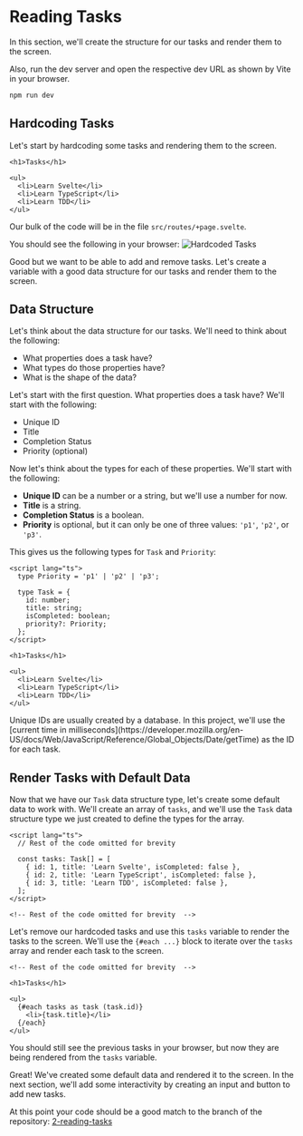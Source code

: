 
# Reading Tasks

In this section, we'll create the structure for our tasks and render them to the screen.

Also, run the dev server and open the respective dev URL as shown by Vite in your browser.

```sh
npm run dev
```

## Hardcoding Tasks

Let's start by hardcoding some tasks and rendering them to the screen. 

```svelte showLineNumbers {1-7} filename="src/routes/+page.svelte"
<h1>Tasks</h1>

<ul>
  <li>Learn Svelte</li>
  <li>Learn TypeScript</li>
  <li>Learn TDD</li>
</ul>
```

Our bulk of the code will be in the file `src/routes/+page.svelte`.

You should see the following in your browser:
![Hardcoded Tasks](./screenshots/reading-tasks-1.png)

Good but we want to be able to add and remove tasks. Let's create a variable with a good data structure for our tasks and render them to the screen.

## Data Structure

Let's think about the data structure for our tasks. We'll need to think about the following:

- What properties does a task have?
- What types do those properties have?
- What is the shape of the data?

Let's start with the first question. What properties does a task have? We'll start with the following:

- Unique ID
- Title
- Completion Status
- Priority (optional)

Now let's think about the types for each of these properties. We'll start with the following:

- __Unique ID__ can be a number or a string, but we'll use a number for now.
- __Title__ is a string.
- __Completion Status__ is a boolean.
- __Priority__ is optional, but it can only be one of three values: `'p1'`, `'p2'`, or `'p3'`.

This gives us the following types for `Task` and `Priority`:

```svelte showLineNumbers {1-10} filename="src/routes/+page.svelte"
<script lang="ts">
  type Priority = 'p1' | 'p2' | 'p3';

  type Task = {
    id: number;
    title: string;
    isCompleted: boolean;
    priority?: Priority;
  };
</script>

<h1>Tasks</h1>

<ul>
  <li>Learn Svelte</li>
  <li>Learn TypeScript</li>
  <li>Learn TDD</li>
</ul>
```

<Callout>
  Unique IDs are usually created by a database. In this project, we'll use the [current time in milliseconds](https://developer.mozilla.org/en-US/docs/Web/JavaScript/Reference/Global_Objects/Date/getTime) as the ID for each task.
</Callout>

## Render Tasks with Default Data

Now that we have our `Task` data structure type, let's create some default data to work with. We'll create an array of `tasks`, and we'll use the `Task` data structure type we just created to define the types for the array.

```svelte showLineNumbers {4-8} filename="src/routes/+page.svelte"
<script lang="ts">
  // Rest of the code omitted for brevity

  const tasks: Task[] = [
    { id: 1, title: 'Learn Svelte', isCompleted: false },
    { id: 2, title: 'Learn TypeScript', isCompleted: false },
    { id: 3, title: 'Learn TDD', isCompleted: false },
  ];
</script>

<!-- Rest of the code omitted for brevity  -->
```

Let's remove our hardcoded tasks and use this `tasks` variable to render the tasks to the screen. We'll use the `{#each ...}` block to iterate over the `tasks` array and render each task to the screen.

```svelte showLineNumbers {6-8} filename="src/routes/+page.svelte"
<!-- Rest of the code omitted for brevity  -->

<h1>Tasks</h1>

<ul>
  {#each tasks as task (task.id)}
    <li>{task.title}</li>
  {/each}
</ul>
```

You should still see the previous tasks in your browser, but now they are being rendered from the `tasks` variable.

Great! We've created some default data and rendered it to the screen. In the next section, we'll add some interactivity by creating an input and button to add new tasks.

At this point your code should be a good match to the branch of the repository: [2-reading-tasks](https://github.com/Frontend-Hire/todo-app-svelte-tdd-typescript/tree/2-reading-tasks)